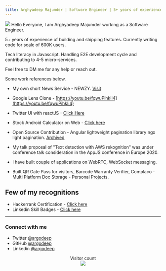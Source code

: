 ```yaml
---
title: Arghyadeep Majumder | Software Engineer | 5+ years of experience
---
```

![](dp.jpeg)
Hello Everyone, I am Arghyadeep Majumder working as a Software Engineer.

5+ years of experience of building and shipping features. Currently writing code for scale of 600K users. 

Tech literacy in Javascript. Handling E2E development cycle and contributing to 4-5 micro-services. 

Feel free to DM me for any help or reach out.

Some work references below.

* My own short News Service - NEWZY. [Visit](https://newzy.today)

* Google Lens Clone - [https://youtu.be/fqwuPihkIi4](https://youtu.be/fqwuPihkIi4)

* Twitter UI with reactJS - [Click Here](https://www.linkedin.com/feed/update/urn:li:activity:6720534691264516096)

* Stock Android Calculator on Web - [Click here](https://rjsc.vercel.app/)

* Open Source Contribution - Angular lightweight pagination library ngx light pagination. [Archived](https://www.npmjs.com/package/ngx-light-pagination)

* My talk proposal of "Text detection with AWS rekognition" was under conference talk consideration in the AppJS conference in Europe 2020.

* I have built couple of applications on WebRTC, WebSocket messaging.

* Built QR Gate Pass for visitors, Barcode Warranty Verifier, Complaco - Multi Platform Doc Storage - Personal Projects.

## Few of my recognitions

* Hackerrank Certification - [Click here](https://www.linkedin.com/feed/update/urn:li:activity:6710801364039147520/)
* Linkedin Skill Badges - [Click here](https://www.linkedin.com/feed/update/urn:li:activity:6710195426265448448/)


---

### Connect with me 

- Twitter [@argodeep](https://twitter.com/argodeep)
- GitHub [@argodeep](https://github.com/argodeep)
- Linkedin [@argodeep](https://www.linkedin.com/in/argodeep)

<div align="center"> 
  Visitor count<br />
  <img src="https://profile-counter.glitch.me/argodeep/count.svg" />
</div>
